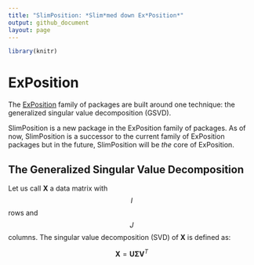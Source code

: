 ```yaml
---
title: "SlimPosition: *Slim*med down Ex*Position*"
output: github_document
layout: page
---
```


<!-- 
```r
knitr::opts_chunk$set(echo = TRUE)
```
-->

```r
library(knitr)
```

# ExPosition

The [ExPosition](https://cran.r-project.org/web/packages/ExPosition/index.html) family of packages are built around one technique: the generalized singular value decomposition (GSVD). 

SlimPosition is a new package in the ExPosition family of packages. As of now, SlimPosition is a successor to the current family of ExPosition packages but in the future, SlimPosition will be *the* core of ExPosition. 


## The Generalized Singular Value Decomposition

Let us call $\mathbf{X}$ a data matrix with $$I$$ rows and $$J$$ columns. The singular value decomposition (SVD) of $\mathbf{X}$ is defined as:

$$
  \mathbf{X} = \mathbf{U \Sigma V}^{T}
$$

